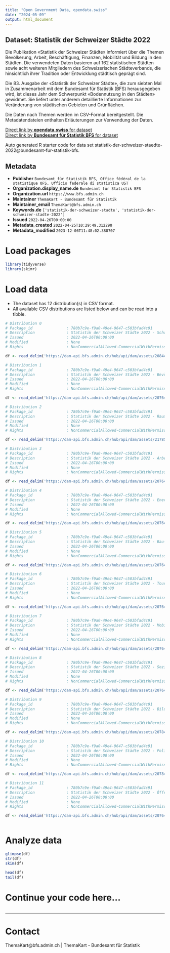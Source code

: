 ```yaml
---
title: "Open Government Data, opendata.swiss"
date: "2024-05-09"
output: html_document
---
```


## Dataset: Statistik der Schweizer Städte 2022

Die Publikation «Statistik der Schweizer Städte» informiert über die Themen Bevölkerung, Arbeit, Beschäftigung, Finanzen, Mobilität und Bildung in den Städten. Die verwendeten Daten basieren auf 162 statistischen Städten sowie acht weiteren Mitgliedern des Schweizerischen Städteverbands, die hinsichtlich ihrer Tradition oder Entwicklung städtisch geprägt sind. 

Die 83. Ausgabe der «Statistik der Schweizer Städte», die zum siebten Mal in Zusammenarbeit mit dem Bundesamt für Statistik (BFS) herausgegeben wird, ist dieses Jahr dem Schwerpunkt «Bodennutzung in den Städten» gewidmet. Sie liefert unter anderem detaillierte Informationen zur Veränderung von städtischen Gebieten und Grünflächen.

Die Daten nach Themen werden im CSV-Format bereitgestellt. Die Metadatendateien enthalten Erläuterungen zur Verwendung der Daten.


[Direct link by **opendata.swiss** for dataset](https://opendata.swiss/de/dataset/statistik-der-schweizer-staedte-2022)<br>
[Direct link by **Bundesamt für Statistik BFS** for dataset](https://www.bfs.admin.ch/bfs/de/home.gnpdetail.2022-0420.html)

Auto generated R starter code for data set statistik-der-schweizer-staedte-2022@bundesamt-fur-statistik-bfs.

## Metadata

- **Publisher** `Bundesamt für Statistik BFS, Office fédéral de la statistique OFS, Ufficio federale di statistica UST`
- **Organization.display_name.de** `Bundesamt für Statistik BFS`
- **Organization.url** `https://www.bfs.admin.ch`
- **Maintainer** `ThemaKart - Bundesamt für Statistik`
- **Maintainer_email** `ThemaKart@bfs.admin.ch`
- **Keywords.de** `['statistik-der-schweizer-stadte', 'statistik-der-schweizer-stadte-2022']`
- **Issued** `2022-04-26T00:00:00`
- **Metadata_created** `2022-04-25T10:29:49.312290`
- **Metadata_modified** `2023-12-06T11:48:02.388707`


# Load packages

```r

library(tidyverse)
library(skimr)

```

# Load data

-   The dataset has 12 distribution(s) in CSV format.
-   All available CSV distributions are listed below and can be read into a tibble.

```r

# Distribution 0
# Package_id               : 780b7c9e-f9a0-49e4-9647-c503bfad4c91
# Description              : Statistik der Schweizer Städte 2022 - Schwerpunkt: Bodennutzung in der Stadt: Gebäude- und Strassenareal, Besondere Siedlungsflächen und Erholungs- und Grünanlagen nach der Bodennutzungsart; Veränderungen der Siedlungflächen; Bodennutzungsart; Siedlungsflächen, Landwirtschaftsflächen und Bestockte und Unproduktive Flächen nach der Bodennutzungsart
# Issued                   : 2022-04-26T00:00:00
# Modified                 : None
# Rights                   : NonCommercialAllowed-CommercialWithPermission-ReferenceRequired

df <- read_delim('https://dam-api.bfs.admin.ch/hub/api/dam/assets/20844688/master')

# Distribution 1
# Package_id               : 780b7c9e-f9a0-49e4-9647-c503bfad4c91
# Description              : Statistik der Schweizer Städte 2022 - Bevölkerung: Wohnbevölkerung; Wohnbevölkerung nach Geschlecht und Zivilstand; Wohnbevölkerung nachAltersklassen; Wohnbevölkerung nach Staatsangehörigkeit und Geburtsort; Bevölkerungsbilanz; Privathaushalte nach Haushaltsgrösse; Ausländer/innen nach Anwesenheitsbewilligung; Ausländer/innen nach Staatsangehörigkeit 
# Issued                   : 2022-04-26T00:00:00
# Modified                 : None
# Rights                   : NonCommercialAllowed-CommercialWithPermission-ReferenceRequired

df <- read_delim('https://dam-api.bfs.admin.ch/hub/api/dam/assets/20764979/master')

# Distribution 2
# Package_id               : 780b7c9e-f9a0-49e4-9647-c503bfad4c91
# Description              : Statistik der Schweizer Städte 2022 - Raum: Bodennutzungsart gemäss Arealstatistik des BFS 
# Issued                   : 2022-04-26T00:00:00
# Modified                 : None
# Rights                   : NonCommercialAllowed-CommercialWithPermission-ReferenceRequired

df <- read_delim('https://dam-api.bfs.admin.ch/hub/api/dam/assets/21785368/master')

# Distribution 3
# Package_id               : 780b7c9e-f9a0-49e4-9647-c503bfad4c91
# Description              : Statistik der Schweizer Städte 2022 - Arbeit und Erwerb: Arbeitsstätten nach Grössenklasse und Beschäftigte nach Sektor; Arbeitslose nach Geschlecht und Sektor 
# Issued                   : 2022-04-26T00:00:00
# Modified                 : None
# Rights                   : NonCommercialAllowed-CommercialWithPermission-ReferenceRequired

df <- read_delim('https://dam-api.bfs.admin.ch/hub/api/dam/assets/20764976/master')

# Distribution 4
# Package_id               : 780b7c9e-f9a0-49e4-9647-c503bfad4c91
# Description              : Statistik der Schweizer Städte 2022 - Energie: Wasser- und Gasversorgung; Jährliche Wassergewinnung; Tägliche Wasserabgabe;Liter je einwohner/in und Tag des Versorgunsgebietes; Gasverkauf 
# Issued                   : 2022-04-26T00:00:00
# Modified                 : None
# Rights                   : NonCommercialAllowed-CommercialWithPermission-ReferenceRequired

df <- read_delim('https://dam-api.bfs.admin.ch/hub/api/dam/assets/20764974/master')

# Distribution 5
# Package_id               : 780b7c9e-f9a0-49e4-9647-c503bfad4c91
# Description              : Statistik der Schweizer Städte 2022 - Bau- und Wohnungswesen: Jährlicher baulicher Zugang an Wohnungen, nach Typ der Arbeiten; Leerwohnungen, nach Zimmerzahl, am 1. Juni 2021; Wohnfläche, Belegungs- und Wohndichte; Gebäude nach Gebäudekategorie; Wohnungen, nach Anzahl Zimmer; Wohnungen und Gebäude, nach Bauperiode; Gebäude mit Wohnnutzung nach Geschosszahl 
# Issued                   : 2022-04-26T00:00:00
# Modified                 : None
# Rights                   : NonCommercialAllowed-CommercialWithPermission-ReferenceRequired

df <- read_delim('https://dam-api.bfs.admin.ch/hub/api/dam/assets/20764978/master')

# Distribution 6
# Package_id               : 780b7c9e-f9a0-49e4-9647-c503bfad4c91
# Description              : Statistik der Schweizer Städte 2022 - Tourismus: Hotellerie, Betriebe, Ankünfte, Logiernächte 
# Issued                   : 2022-04-26T00:00:00
# Modified                 : None
# Rights                   : NonCommercialAllowed-CommercialWithPermission-ReferenceRequired

df <- read_delim('https://dam-api.bfs.admin.ch/hub/api/dam/assets/20764975/master')

# Distribution 7
# Package_id               : 780b7c9e-f9a0-49e4-9647-c503bfad4c91
# Description              : Statistik der Schweizer Städte 2022 - Mobilität und Verkehr: Motorfahrzeuge; Weg- und Binnenpendler nach Hauptverkehrsmittel 
# Issued                   : 2022-04-26T00:00:00
# Modified                 : None
# Rights                   : NonCommercialAllowed-CommercialWithPermission-ReferenceRequired

df <- read_delim('https://dam-api.bfs.admin.ch/hub/api/dam/assets/20764980/master')

# Distribution 8
# Package_id               : 780b7c9e-f9a0-49e4-9647-c503bfad4c91
# Description              : Statistik der Schweizer Städte 2022 - Soziale Sicherheit: Sozialhilfebeziehende 
# Issued                   : 2022-04-26T00:00:00
# Modified                 : None
# Rights                   : NonCommercialAllowed-CommercialWithPermission-ReferenceRequired

df <- read_delim('https://dam-api.bfs.admin.ch/hub/api/dam/assets/20764973/master')

# Distribution 9
# Package_id               : 780b7c9e-f9a0-49e4-9647-c503bfad4c91
# Description              : Statistik der Schweizer Städte 2022 - Bildung: Schulwesen; Schüler Obligatorische Schule; Schüler Sekundarstufe II 
# Issued                   : 2022-04-26T00:00:00
# Modified                 : None
# Rights                   : NonCommercialAllowed-CommercialWithPermission-ReferenceRequired

df <- read_delim('https://dam-api.bfs.admin.ch/hub/api/dam/assets/20784001/master')

# Distribution 10
# Package_id               : 780b7c9e-f9a0-49e4-9647-c503bfad4c91
# Description              : Statistik der Schweizer Städte 2022 - Politik: Sitzverteilung in den städtischen Volksvertretungen; Sitzverteilung in den städtischen Exekutiven 
# Issued                   : 2022-04-26T00:00:00
# Modified                 : None
# Rights                   : NonCommercialAllowed-CommercialWithPermission-ReferenceRequired

df <- read_delim('https://dam-api.bfs.admin.ch/hub/api/dam/assets/20784002/master')

# Distribution 11
# Package_id               : 780b7c9e-f9a0-49e4-9647-c503bfad4c91
# Description              : Statistik der Schweizer Städte 2022 - Öffentliche Finanzen: Kommunale Aktiven und Passiven; Kommunale Einnahmen; Kommunale Ausgaben; Kommunale Einnahmen, Bereich Kultur, Sport und Freizeit; Kommunale Ausgaben nach Aufgabengebieten; Kommunale Ausgaben, Bereich Kultur, Sport und Freizeit; Direkte Bundessteuer natürliche und juristiche Personen; Steuerbelastung, Lediger, ein Einkommen, ohne Kinder; Steuerbelastung, Verheirateter ein Einkommen, ohne Kinder; Steuerbelastung, Verheirateter ein Einkommen, mit 2 Kindern; Steuerbelastung, Verheirateter Rentner; Steuerbelastung (Reinvermögen), Verheirateter, ohne Kinder 
# Issued                   : 2022-04-26T00:00:00
# Modified                 : None
# Rights                   : NonCommercialAllowed-CommercialWithPermission-ReferenceRequired

df <- read_delim('https://dam-api.bfs.admin.ch/hub/api/dam/assets/20764977/master')



```

# Analyze data

```r

glimpse(df)
str(df)
skim(df)

head(df)
tail(df)

```

# Continue your code here...

```r

```

------------------------------------------------------------------------

# Contact

ThemaKart@bfs.admin.ch | ThemaKart - Bundesamt für Statistik
